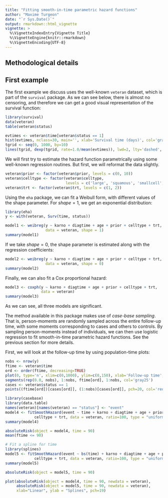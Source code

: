 ```yaml
---
title: "Fitting smooth-in-time parametric hazard functions"
author: "Maxime Turgeon"
date: "`r Sys.Date()`"
output: rmarkdown::html_vignette
vignette: >
  %\VignetteIndexEntry{Vignette Title}
  %\VignetteEngine{knitr::rmarkdown}
  %\VignetteEncoding{UTF-8}
---
```


## Methodological details

## First example

The first example we discuss uses the well-known ```veteran``` dataset, which is part of the ```survival``` package. As we can see below, there is almost no censoring, and therefore we can get a good visual representation of the survival function:

```r
library(survival)
data(veteran)
table(veteran$status)

evtimes <- veteran$time[veteran$status == 1]
hist(evtimes, nclass=30, main='', xlab='Survival time (days)', col='gray90', probability=TRUE)
tgrid <- seq(0, 1000, by=10)
lines(tgrid, dexp(tgrid, rate=1.0/mean(evtimes)), lwd=2, lty='dashed', col='red')
```

We will first try to estimate the hazard function parametrically using some well-known regression routines. But first, we will reformat the data slightly.

```r
veteran$prior <- factor(veteran$prior, levels = c(0, 10))
veteran$celltype <- factor(veteran$celltype, 
                           levels = c('large', 'squamous', 'smallcell', 'adeno'))
veteran$trt <- factor(veteran$trt, levels = c(1, 2))
```

Using the ```eha``` package, we can fit a Weibull form, with different values of the shape parameter. For $shape = 1$, we get an exponential distribution:

```r
library(eha)
y <- with(veteran, Surv(time, status))

model1 <- weibreg(y ~ karno + diagtime + age + prior + celltype + trt, 
                  data = veteran, shape = 1)
summary(model1)
```

If we take $shape = 0$, the shape parameter is estimated along with the regression coefficients:

```r
model2 <- weibreg(y ~ karno + diagtime + age + prior + celltype + trt, 
                  data = veteran, shape = 0)
summary(model2)
```

Finally, we can also fit a Cox proportional hazard:

```r
model3 <- coxph(y ~ karno + diagtime + age + prior + celltype + trt, 
                data = veteran)
summary(model3)
```

As we can see, all three models are significant.

The method available in this package makes use of *case-base sampling*. That is, person-moments are randomly sampled across the entire follow-up time, with some moments corresponding to cases and others to controls. By sampling person-moments instead of individuals, we can then use logistic regression to fit smooth-in-time parametric hazard functions. See the previous section for more details.

First, we will look at the follow-up time by using population-time plots:

```r
nobs <- nrow(y)
ftime <- veteran$time
ord <- order(ftime, decreasing=TRUE)
plot(0, type='n', xlim=c(0,1000), ylim=c(0,150), xlab='Follow-up time', ylab='Population')
segments(rep(0.0, nobs), 1:nobs, ftime[ord], 1:nobs, col='gray25')
cases <- veteran$status == 1
points((ftime[ord])[cases[ord]], (1:nobs)[cases[ord]], pch=20, col='red', cex=0.5)
```



```r
library(casebase)
library(data.table)
names(veteran)[names(veteran) == "status"] <- "event"
model4 <- fitSmoothHazard(event ~ time + karno + diagtime + age + prior +
             celltype + trt, data = veteran, ratio=100, type = "uniform")
summary(model4)

absoluteRisk(object = model4, time = 90)
mean(ftime <= 90)
```

```r
# Fit a spline for time
library(splines)
model5 <- fitSmoothHazard(event ~ bs(time) + karno + diagtime + age + prior +
             celltype + trt, data = veteran, ratio=100, type = "uniform")
summary(model5)

absoluteRisk(object = model5, time = 90)
```

```r
plot(absoluteRisk(object = model4, time = 90, newdata = veteran), 
     absoluteRisk(object = model5, time = 90, newdata = veteran),
     xlab="Linear", ylab = "Splines", pch=19)
```

<!-- ## Vaccination example -->

<!-- ```{r eval=FALSE} -->
<!-- inpath <- '~/git_repositories/casebase/data/' -->
<!-- etimes <- read.csv(file.path(inpath, 'etimes.csv'), header=TRUE) -->
<!-- vtimes <- read.csv(file.path(inpath, 'vtimes.csv'), header=TRUE) -->
<!-- vtc <- vtimes[etimes[,1],2] -->
<!-- exposed <- (vtc < etimes[,2]) & (vtc >= etimes[,2] - 7.0) -->

<!-- popsize <- nrow(vtimes) -->
<!-- ncases <- nrow(etimes) -->
<!-- n.cases <- rep(1, ncases) -->
<!-- n.exposed.cases <- as.numeric(exposed) -->
<!-- n.unexposed.cases <- as.numeric(!exposed) -->

<!-- # Time-matched sampling: -->

<!-- sample.ctls = function(x) sample(1:popsize, x, FALSE) -->

<!-- ctl.case.ratio = 1 -->
<!-- n.ctls = n.cases * ctl.case.ratio -->
<!-- denom.sample = lapply(n.ctls, sample.ctls) -->
<!-- nctls = sum(n.ctls) -->
<!-- n.exposed.ctls <- rep(NA, ncases) -->

<!-- set.seed(1) -->
<!-- cc <- 0 -->
<!-- casestatus <- NULL -->
<!-- exposure <- NULL -->
<!-- matched <- NULL -->
<!-- for (i in 1:ncases) { -->
<!--     cc <- cc + 1 -->
<!--     exstatus <- (vtimes[denom.sample[[i]],2] < etimes[i,2]) & (vtimes[denom.sample[[i]],2] >= etimes[i,2] - 7.0) -->
<!--     n.exposed.ctls[i] = sum(exstatus) -->
<!--     casestatus <- c(casestatus, rep(1, n.cases[i]), rep(0, n.ctls[i])) -->
<!--     exposure <- c(exposure, rep(0, n.unexposed.cases[i]), rep(1, n.exposed.cases[i]), as.numeric(exstatus)) -->
<!--     matched <- c(matched, rep(cc, n.cases[i] + n.cases[i] * ctl.case.ratio)) -->
<!-- } -->
<!-- # cbind(casestatus, exposure, matched) -->

<!-- n.unexposed.ctls <- n.ctls - n.exposed.ctls -->

<!-- model1 <- clogit(casestatus ~ exposure + strata(as.factor(matched))) -->
<!-- summary(model1) -->

<!-- maxage <- 140/7 -->

<!-- # pdf(file.path(inpath, 'studybase.pdf'), width=8, height=6, paper='special') -->
<!-- postscript(file.path(inpath, 'studybase.eps'), width=8, height=6, paper='special', horizontal=FALSE) -->
<!-- op <- par(mar = c(4.25,4.25,1,1)) -->
<!-- plot(1, 1, xlim=c(0,maxage), ylim=c(0,popsize), type='n', xlab='Age (weeks)', ylab='Population') -->
<!-- rect(0,0,maxage,popsize, col="gray80",border=NA) -->
<!-- legend(0.025 * maxage, 0.975 * popsize, legend=c('Pop.-time'), -->
<!--        pch=c(15), col=c('gray80'), pt.bg=c('gray80'), -->
<!--        cex=1, bg='white', box.col='white') -->
<!-- par(op) -->
<!-- dev.off() -->
<!-- ``` -->

<!-- ```{r eval=FALSE} -->
<!-- idx <- order(vtimes[,2]) -->

<!-- # pdf(file.path(inpath, 'studybaseexposure.pdf'), width=8, height=6, paper='special') -->
<!-- postscript(file.path(inpath, 'studybaseexposure.eps'), width=8, height=6, paper='special', horizontal=FALSE) -->
<!-- op <- par(mar = c(4.25,4.25,1,1)) -->
<!-- plot(1, 1, xlim=c(0,maxage), ylim=c(0,popsize), type='n', xlab='Age (weeks)', ylab='Population') -->
<!-- rect(0,0,maxage,popsize, col="lightblue",border=NA) -->
<!-- segments(vtimes[idx,2]/7, (1:popsize), (vtimes[idx,2]+7)/7, (1:popsize), col='yellow2') -->
<!-- legend(0.025 * maxage, 0.975 * popsize, legend=c('Unexposed pop.-time','Exposed pop.-time'), -->
<!--        pch=c(15,15), col=c('lightblue','yellow2'), pt.bg=c('lightblue','yellow2'), -->
<!--        cex=1, bg='white', box.col='white') -->
<!-- par(op) -->
<!-- dev.off() -->

<!-- vidx <- order(vtc) -->
<!-- caseidx <- (1:popsize)[vtimes[idx,1] %in% etimes[,1]] -->
<!-- ``` -->

<!-- ```{r eval=FALSE} -->
<!-- # pdf(file.path(inpath, 'caseseries.pdf'), width=8, height=6, paper='special') -->
<!-- postscript(file.path(inpath, 'caseseries.eps'), width=8, height=6, paper='special', horizontal=FALSE) -->
<!-- op <- par(mar = c(4.25,4.25,1,1)) -->
<!-- plot(1, 1, xlim=c(0,maxage), ylim=c(0,popsize), type='n', xlab='Age (weeks)', ylab='Population') -->
<!-- rect(0,0,maxage,popsize, col="lightblue",border=NA) -->
<!-- segments(vtimes[idx,2]/7, (1:popsize), (vtimes[idx,2]+7)/7, (1:popsize), col='yellow2') -->
<!-- points(etimes[vidx,2]/7, caseidx, pch=20, col='red', cex=0.75) -->
<!-- legend(0.025 * maxage, 0.975 * popsize, legend=c('Unexposed pop.-time','Exposed pop.-time','Case series'), -->
<!--        pch=c(15,15,20), col=c('lightblue','yellow2','red'), pt.bg=c('lightblue','yellow2','red'), -->
<!--        cex=1, bg='white', box.col='white') -->
<!-- par(op) -->
<!-- dev.off() -->
<!-- ``` -->

<!-- ```{r eval=FALSE} -->
<!-- # pdf(file.path(inpath, 'baseseries.pdf'), width=8, height=6, paper='special') -->
<!-- postscript(file.path(inpath, 'baseseries.eps'), width=8, height=6, paper='special', horizontal=FALSE) -->
<!-- op <- par(mar = c(4.25,4.25,1,1)) -->
<!-- plot(1, 1, xlim=c(0,maxage), ylim=c(0,popsize), type='n', xlab='Age (weeks)', ylab='Population') -->
<!-- rect(0,0,maxage,popsize, col="lightblue",border=NA) -->
<!-- segments(vtimes[idx,2]/7, (1:popsize), (vtimes[idx,2]+7)/7, (1:popsize), col='yellow2') -->
<!-- points(etimes[vidx,2]/7, caseidx, pch=20, col='red', cex=0.75) -->
<!-- points(etimes[matched[casestatus==0],2]/7, vtimes[unlist(denom.sample),1], pch=20, col='blue', cex=0.75) -->
<!-- legend(0.025 * maxage, 0.975 * popsize, legend=c('Unexposed pop.-time','Exposed pop.-time','Case series','Base series'), -->
<!--        pch=c(15,15,20,20), col=c('lightblue','yellow2','red','blue'), pt.bg=c('lightblue','yellow2','red','blue'), -->
<!--        cex=1, bg='white', box.col='white') -->
<!-- par(op) -->
<!-- dev.off() -->
<!-- ``` -->

<!-- ```{r eval=FALSE} -->
<!-- # Self-matched sampling: -->

<!-- minday <- 0 -->
<!-- maxday <- 140 -->

<!-- nbase <- 1 -->
<!-- times <- rep(NA, 2 * (ncases + nbase * ncases)) -->
<!-- casestatus <- rep(NA, 2 * (ncases + nbase * ncases)) -->
<!-- exposure <- rep(NA, 2 * (ncases + nbase * ncases)) -->
<!-- matched <- rep(NA, 2 * (ncases + nbase * ncases)) -->

<!-- set.seed(1) -->
<!-- counter <- 0 -->
<!-- casecounter <- 0 -->
<!-- for (i in 1:ncases) { -->
<!--     if (is.finite(etimes[i,2]) & etimes[i,2] > minday & etimes[i,2] <= maxday) { -->
<!--         counter <- counter + 1 -->
<!--         casecounter <- casecounter + 1 -->
<!--         times[counter] <- etimes[i,2] -->
<!--         casestatus[counter] <- 1 -->
<!--         exposure[counter] <- (etimes[i,2] - vtc[i]) > 0.0 & (etimes[i,2] - vtc[i]) < 7.0 -->
<!--         matched[counter] <- casecounter -->
<!--         # n <- rpois(1, nbase) -->
<!--         n <- nbase -->
<!--         for (j in 1:n) { -->
<!--             counter <- counter + 1 -->
<!--             u <- runif(1, 0.0, nbase) -->
<!--             times[counter] <- runif(1, min=minday, max=maxday) -->
<!--             casestatus[counter] <- 0 -->
<!--             exposure[counter] <- (times[counter] - vtc[i]) > 0.0 & (times[counter] - vtc[i]) < 7.0 -->
<!--             matched[counter] <- casecounter -->
<!--         } -->
<!--     } -->
<!--     # if (i %% 1000 == 0) -->
<!--     #     print(i) -->
<!-- } -->
<!-- # counter -->
<!-- # casecounter -->
<!-- times <- times[1:counter] -->
<!-- casestatus <- casestatus[1:counter] -->
<!-- exposure <- exposure[1:counter] -->
<!-- matched <- matched[1:counter] -->

<!-- times2 <- times^2 -->
<!-- model2 <- clogit(casestatus ~ exposure + times + times2 + strata(as.factor(matched))) -->
<!-- summary(model2) -->

<!-- model3 <- clogit(casestatus ~ exposure + bs(times) + strata(as.factor(matched))) -->
<!-- summary(model3) -->
<!-- ``` -->

<!-- ```{r eval=FALSE} -->
<!-- # pdf(file.path(inpath, 'caseseries2.pdf'), width=8, height=6, paper='special') -->
<!-- postscript(file.path(inpath, 'caseseries2.eps'), width=8, height=6, paper='special', horizontal=FALSE) -->
<!-- op <- par(mar = c(4.25,4.25,1,1)) -->
<!-- plot(1, 1, xlim=c(0,maxage), ylim=c(0,popsize), type='n', xlab='Age (weeks)', ylab='Population') -->
<!-- rect(0,0,maxage,popsize, col="lightblue",border=NA) -->
<!-- segments(vtimes[idx,2]/7, (1:popsize), (vtimes[idx,2]+7)/7, (1:popsize), col='yellow2') -->
<!-- points(etimes[vidx,2]/7, caseidx, pch=20, col='red', cex=0.75) -->
<!-- legend(0.025 * maxage, 0.975 * popsize, legend=c('Unexposed pop.n-time','Exposed pop.-time','Case series'), -->
<!--        pch=c(15,15,20), col=c('lightblue','yellow2','red'), pt.bg=c('lightblue','yellow2','red'), -->
<!--        cex=1, bg='white', box.col='white') -->
<!-- par(op) -->
<!-- dev.off() -->
<!-- ``` -->

<!-- ```{r eval=FALSE} -->
<!-- # pdf(file.path(inpath, 'selfmatched.pdf'), width=8, height=6, paper='special') -->
<!-- postscript(file.path(inpath, 'selfmatched.eps'), width=8, height=6, paper='special', horizontal=FALSE) -->
<!-- op <- par(mar = c(4.25,4.25,1,1)) -->
<!-- plot(1, 1, xlim=c(0,maxage), ylim=c(0,popsize), type='n', xlab='Age (weeks)', ylab='Population') -->
<!-- rect(0,0,maxage,popsize, col="white",border=NA) -->
<!-- segments(rep(minday/7, ncases), caseidx, rep(maxday/7, ncases), caseidx, col='lightblue') -->
<!-- segments(vtc[vidx]/7, caseidx, (vtc[vidx]+7)/7, caseidx, col='yellow2') -->
<!-- points(etimes[vidx,2]/7, caseidx, pch=20, col='red', cex=0.75) -->
<!-- legend(0.025 * maxage, 0.975 * popsize, legend=c('Unexposed pop.-time','Exposed pop.-time','Case series'), -->
<!--        pch=c(15,15,20), col=c('lightblue','yellow2','red'), pt.bg=c('lightblue','yellow2','red'), -->
<!--        cex=1, bg='white', box.col='white') -->
<!-- par(op) -->
<!-- dev.off() -->
<!-- ``` -->

<!-- ```{r eval=FALSE} -->
<!-- # pdf(file.path(inpath, 'baseseries2.pdf'), width=8, height=6, paper='special') -->
<!-- postscript(file.path(inpath, 'baseseries2.eps'), width=8, height=6, paper='special', horizontal=FALSE) -->
<!-- op <- par(mar = c(4.25,4.25,1,1)) -->
<!-- plot(1, 1, xlim=c(0,maxage), ylim=c(0,popsize), type='n', xlab='Age (weeks)', ylab='Population') -->
<!-- rect(0,0,maxage,popsize, col="white",border=NA) -->
<!-- segments(rep(minday/7, ncases), caseidx, rep(maxday/7, ncases), caseidx, col='lightblue') -->
<!-- segments(vtc[vidx]/7, caseidx, (vtc[vidx]+7)/7, caseidx, col='yellow2') -->
<!-- points(etimes[vidx,2]/7, caseidx, pch=20, col='red', cex=0.75) -->
<!-- points(times[casestatus==0]/7, caseidx[matched[casestatus==0]], pch=20, col='blue', cex=0.75) -->
<!-- legend(0.025 * maxage, 0.975 * popsize, legend=c('Unexposed pop.-time','Exposed pop.-time','Case series','Base series'), -->
<!--        pch=c(15,15,20,20), col=c('lightblue','yellow2','red','blue'), pt.bg=c('lightblue','yellow2','red','blue'), -->
<!--        cex=1, bg='white', box.col='white') -->
<!-- par(op) -->
<!-- dev.off() -->
<!-- ``` -->

<!-- ```{r eval=FALSE} -->
<!-- # pdf(file.path(inpath, 'baseseries3.pdf'), width=8, height=6, paper='special') -->
<!-- postscript(file.path(inpath, 'baseseries3.eps'), width=8, height=6, paper='special', horizontal=FALSE) -->
<!-- op <- par(mar = c(4.25,4.25,1,1)) -->
<!-- plot(1, 1, xlim=c(0,maxage), ylim=c(0,1000), type='n', xlab='Age (weeks)', ylab='Population') -->
<!-- rect(0,0,maxage,popsize, col="white",border=NA) -->
<!-- segments(rep(minday/7, ncases), caseidx, rep(maxday/7, ncases), caseidx, col='lightblue') -->
<!-- segments(vtc[vidx]/7, caseidx, (vtc[vidx]+7)/7, caseidx, col='yellow2') -->
<!-- points(etimes[vidx,2]/7, caseidx, pch=20, col='red', cex=0.75) -->
<!-- points(times[casestatus==0]/7, caseidx[matched[casestatus==0]], pch=20, col='blue', cex=0.75) -->
<!-- par(op) -->
<!-- dev.off() -->
<!-- ``` -->
